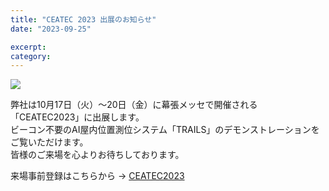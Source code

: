 ```yaml
---
title: "CEATEC 2023 出展のお知らせ"
date: "2023-09-25"

excerpt:
category:
---
```


![](/images/News/2023-09-25/1.png)

弊社は10月17日（火）〜20日（金）に幕張メッセで開催される「CEATEC2023」に出展します。\
ビーコン不要のAI屋内位置測位システム「TRAILS」のデモンストレーションをご覧いただけます。\
皆様のご来場を心よりお待ちしております。

来場事前登録はこちらから → [CEATEC2023](https://www.ceatec.com/ja)




